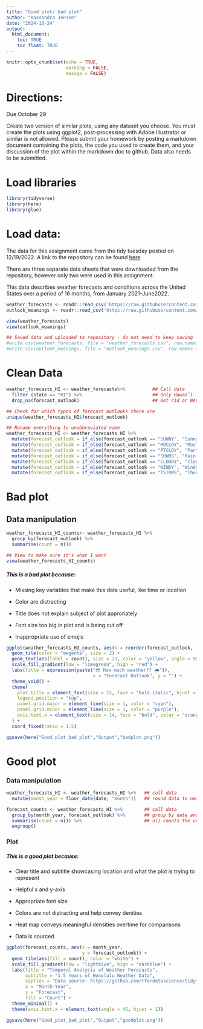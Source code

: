 ```yaml
---
title: "Good plot/ bad plot"
author: "Kassandra Jensen"
date: "2024-10-24"
output:
  html_document:
    toc: TRUE
    toc_float: TRUE
---
```


```r
knitr::opts_chunk$set(echo = TRUE,
                      warning = FALSE,
                      messge = FALSE)
```

# Directions:
Due October 29

Create two version of similar plots, using any dataset you choose. You must create the plots using ggplot2, post-processing with Adobe Illustrator or similar is not allowed.
Please submit your homework by posting a markdown document containing the plots, the code you used to create them, and your discussion of the plot within the markdown doc to github. Data also needs to be submitted.

# Load libraries
```r
library(tidyverse)
library(here)
library(glue)
```

# Load data:

The data for this assignment came from the tidy tuesday posted on 12/19/2022. A link to the repository can be found [here](https://github.com/rfordatascience/tidytuesday/tree/master/data/2022/2022-12-20).

There are three separate data sheets that were downloaded from the repository, however only two were used in this assignment. 

This data describes weather forecasts and conditions across the United States over a period of 16 months, from January 2021-June2022.
```r
weather_forecasts <- readr::read_csv('https://raw.githubusercontent.com/rfordatascience/tidytuesday/master/data/2022/2022-12-20/weather_forecasts.csv')
outlook_meanings <- readr::read_csv('https://raw.githubusercontent.com/rfordatascience/tidytuesday/master/data/2022/2022-12-20/outlook_meanings.csv')

view(weather_forecasts)
view(outlook_meanings)

## Saved data and uploaded to repository - do not need to keep saving 
#write.csv(weather_forecasts, file = "weather_forecasts.csv", row.names = FALSE)
#write.csv(outlook_meanings, file = "outlook_meanings.csv", row.names = FALSE)
```

# Clean Data
```r
weather_forecasts_HI <- weather_forecasts%>%          ## Call data
  filter (state == "HI") %>%                          ## Only Hawai‘i
  drop_na(forecast_outlook)                           ## Get rid or NAs in column

## Check for which types of forecast outlooks there are 
unique(weather_forecasts_HI$forecast_outlook)

## Rename everything to unabbreviated name 
weather_forecasts_HI <- weather_forecasts_HI %>%                                                    
  mutate(forecast_outlook = if_else(forecast_outlook == "SUNNY", "Sunny", forecast_outlook)) %>%
  mutate(forecast_outlook = if_else(forecast_outlook == "MOCLDY", "Mostly Cloudy", forecast_outlook))%>%
  mutate(forecast_outlook = if_else(forecast_outlook == "PTCLDY", "Partly Cloudy", forecast_outlook))%>%
  mutate(forecast_outlook = if_else(forecast_outlook == "SHWRS", "Rain Showers", forecast_outlook))%>%
  mutate(forecast_outlook = if_else(forecast_outlook == "CLOUDY", "Cloudy", forecast_outlook))%>%
  mutate(forecast_outlook = if_else(forecast_outlook == "WINDY", "Windy", forecast_outlook))%>%
  mutate(forecast_outlook = if_else(forecast_outlook == "TSTRMS", "Thunderstorms", forecast_outlook))
```

# Bad plot
## Data manipulation
```r
weather_forecasts_HI_counts<- weather_forecasts_HI %>% 
  group_by(forecast_outlook) %>%
  summarise(count = n())

## View to make sure it's what I want
view(weather_forecasts_HI_counts)
```

##### This is a bad plot because:
- Missing key variables that make this data useful, like time or location

- Color are distracting

- Title does not explain subject of plot approriately 

- Font size too big in plot and is being cut off

- Inappropriate use of emojis
```r
ggplot(weather_forecasts_HI_counts, aes(x = reorder(forecast_outlook, -count), y = 1, fill = count)) +
  geom_tile(color = "magenta", size = 2) + 
  geom_text(aes(label = count), size = 23, color = "yellow", angle = 90) +  
  scale_fill_gradient(low = "limegreen", high = "red") +  
  labs(title = expression(paste("😎 How much weather?? 🌧")),
                                x = "Forecast Outlook", y = "") +
  theme_void() + 
  theme(
    plot.title = element_text(size = 15, face = "bold.italic", hjust = 0.5, color = "blue"),  
    legend.position = "top", 
    panel.grid.major = element_line(size = 1, color = "cyan"),  
    panel.grid.minor = element_line(size = 1, color = "purple"),  
    axis.text.x = element_text(size = 14, face = "bold", color = "orange", angle = 45)  
  ) +
  coord_fixed(ratio = 1.5)  

ggsave(here("Good_plot_bad_plot","Output","badplot.png"))
```
# Good plot
### Data manipulation
```r
weather_forecasts_HI <- weather_forecasts_HI %>%   ## call data
  mutate(month_year = floor_date(date, "month"))   ## round data to nearest month 

forecast_counts <- weather_forecasts_HI %>%        ## call data
  group_by(month_year, forecast_outlook) %>%       ## group by date and forecast because that's all we care about
  summarise(count = n()) %>%                       ## n() counts the unique observations of what I put in groupby() 
  ungroup()  

```

### Plot
##### This is a good plot because:
- Clear title and subtitle showcasing location and what the plot is trying to represent

- Helpful x and y-axis

- Appropriate font size 

- Colors are not distracting and help convey denities

- Heat map conveys meaningful densities overtime for comparisons

- Data is sourced
```r
ggplot(forecast_counts, aes(x = month_year,                             ## call data, put month_year as x axis
                            y = forecast_outlook)) +                    ## forecast as y- axis
  geom_tile(aes(fill = count), color = "white") +                       ## use geom_tile for heat map
  scale_fill_gradient(low = "lightblue", high = "darkblue") +           ## pretty colors
  labs(title = "Temporal Analysis of Weather Forecasts",                ## titles
       subtitle = "1.5 Years of Honolulu Weather Data",
       caption = "Data source: https://github.com/rfordatascience/tidytuesday/tree/master/data/2022/2022-12-20",
       x = "Month-Year",
       y = "Forecast",
       fill = "Count") +
  theme_minimal() +                                                     ## minimal theme
  theme(axis.text.x = element_text(angle = 45, hjust = 1))

ggsave(here("Good_plot_bad_plot","Output","goodplot.png"))
```

